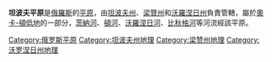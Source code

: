 '''坦波夫平原'''是[[俄羅斯|俄羅斯]]的[[平原|平原]]，由[[坦波夫州|坦波夫州]]、[[梁贊州|梁贊州]]和[[沃羅涅日州|沃羅涅日州]]負責管轄，屬於[[奧卡-頓低地|奧卡-頓低地]]的一部分，[[茨納河|茨納河]]、[[頓河_(俄羅斯)|頓河]]、[[沃羅涅日河|沃羅涅日河]]、[[比秋格河|比秋格河]]等河流經該平原。

{{Russia-geo-stub}}
[[Category:俄罗斯平原|Category:俄罗斯平原]]
[[Category:坦波夫州地理|Category:坦波夫州地理]]
[[Category:梁赞州地理|Category:梁赞州地理]]
[[Category:沃罗涅日州地理|Category:沃罗涅日州地理]]